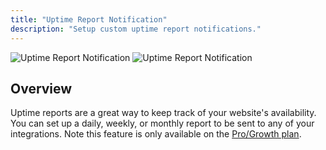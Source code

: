 ```yaml
---
title: "Uptime Report Notification"
description: "Setup custom uptime report notifications."
---
```


<img
  className="block dark:hidden"
  src="/images/uptime-report-light.png"
  alt="Uptime Report Notification"
/>
<img
  className="hidden dark:block"
  src="/images/uptime-report-dark.png"
  alt="Uptime Report Notification"
/>

## Overview

Uptime reports are a great way to keep track of your website's availability. You can set up a daily, weekly, or monthly report to be sent to any of your integrations. Note this feature is only available on the [Pro/Growth plan](https://statussync.dev/#pricing).
